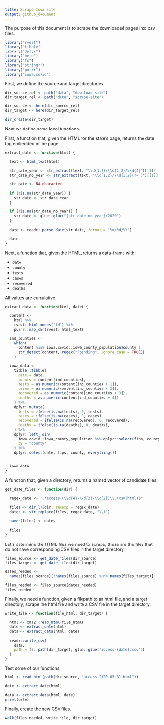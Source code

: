 ```yaml
---
title: Scrape Iowa site
output: github_document
---
```


The purpose of this document is to scrape the downloaded pages into csv files.

```r
library("rvest")
library("tibble")
library("dplyr")
library("here")
library("fs")
library("stringr")
library("purrr")
library("iowa.covid")
```

First, we define the source and target directories.

```r
dir_source_rel <- path("data", "download-site")
dir_target_rel <- path("data", "scrape-site")

dir_source <- here(dir_source_rel)
dir_target <- here(dir_target_rel)

dir_create(dir_target)
```

Next we define some local functions. 

First, a function that, given the HTML for the state's page, returns the date tag embedded in the page.

```r
extract_date <- function(html) {
  
  text <- html_text(html)
  
  str_date_year <- str_extract(text, "\\d{1,2}/\\d{1,2}/\\d{4}")[[1]]
  str_date_no_year <- str_extract(text, '\\d{1,2}/\\d{1,2}(?= )')[[1]]

  str_date <- NA_character_
  
  if (!is.na(str_date_year)) {
    str_date <- str_date_year
  }
  
  if (!is.na(str_date_no_year)) {
    str_date <- glue::glue("{str_date_no_year}/2020")
  }
  
  date <- readr::parse_date(str_date, format = "%m/%d/%Y")
  
  date
}
```

Next, a function that, given the HTML, returns a data-frame with:

- `date`
- `county`
- `tests`
- `cases`
- `recovered`
- `deaths`

All values are cumulative.

```r
extract_data <- function(html, date) {

  content <-
    html %>%
    rvest::html_nodes("td") %>%
    purrr::map_chr(rvest::html_text)
  
  ind_counties <- 
    which(
      content %in% iowa.covid::iowa_county_population$county |
      str_detect(content, regex("^pending", ignore_case = TRUE))  
    )
  
  iowa_data <- 
    tibble::tibble(
      date = date,
      county = content[ind_counties],
      tests = as.numeric(content[ind_counties + 1]),
      cases = as.numeric(content[ind_counties + 2]),
      recovered = as.numeric(content[ind_counties + 3]),
      deaths = as.numeric(content[ind_counties + 4])
    ) %>%
    dplyr::mutate(
      tests = ifelse(is.na(tests), 0, tests),
      cases = ifelse(is.na(cases), 0, cases),
      recovered = ifelse(is.na(recovered), 0, recovered),
      deaths = ifelse(is.na(deaths), 0, deaths),
    ) %>% 
    dplyr::left_join(
      iowa.covid::iowa_county_population %>% dplyr::select(fips, county),
      by = "county"
    ) %>%
    dplyr::select(date, fips, county, everything())
    
  
  iowa_data
}
```

A function that, given a directory, returns a named vector of candidate files:

```r
get_date_files <- function(dir) {
  
  regex_date <- ".*access-(\\d{4}-\\d{2}-\\d{2})\\.(csv|html)$"
  
  files <- dir_ls(dir, regexp = regex_date)
  dates <- str_replace(files, regex_date, "\\1")
  
  names(files) <- dates
  
  files
} 
```

Let's determine the HTML files we need to scrape; these are the files that do not have corresponding CSV files in the target directory.

```r
files_source <- get_date_files(dir_source)
files_target <- get_date_files(dir_target)

dates_needed <- 
  names(files_source)[!names(files_source) %in% names(files_target)]

files_needed <- files_source[dates_needed]
files_needed
```

Finally, we need a function, given a filepath to an html file, and a target directory, scrape the html file and write a CSV file in the target directory.

```r
write_file <- function(file_html, dir_target) {
  
  html <- xml2::read_html(file_html)
  date <- extract_date(html)
  data <- extract_data(html, date)
  
  readr::write_csv(
    data, 
    path = fs::path(dir_target, glue::glue("access-{date}.csv"))
  )
}
```

Test some of our functions:

```r
html <- read_html(path(dir_source, "access-2020-05-31.html"))

date <- extract_date(html)
```

```r
data <- extract_data(html, date)
print(data)
```

Finally, create the new CSV files.

```r
walk(files_needed, write_file, dir_target)
```
